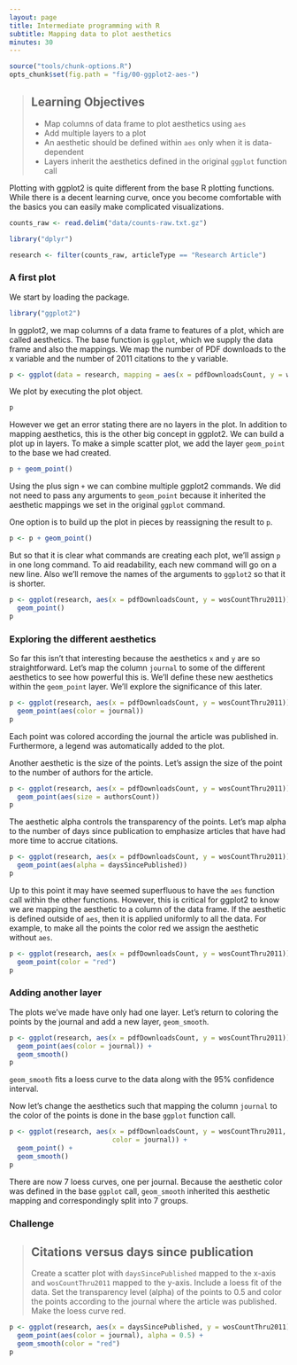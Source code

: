 ```yaml
---
layout: page
title: Intermediate programming with R
subtitle: Mapping data to plot aesthetics
minutes: 30
---
```


```r
source("tools/chunk-options.R")
opts_chunk$set(fig.path = "fig/00-ggplot2-aes-")
```

> ## Learning Objectives {.objectives}
>
> * Map columns of data frame to plot aesthetics using `aes`
> * Add multiple layers to a plot
> * An aesthetic should be defined within `aes` only when it is data-dependent
> * Layers inherit the aesthetics defined in the original `ggplot` function call

Plotting with ggplot2 is quite different from the base R plotting functions.
While there is a decent learning curve, once you become comfortable with the basics you can easily make complicated visualizations.

```r
counts_raw <- read.delim("data/counts-raw.txt.gz")
```

```r
library("dplyr")
```

```r
research <- filter(counts_raw, articleType == "Research Article")
```

### A first plot

We start by loading the package.

```r
library("ggplot2")
```

In ggplot2, we map columns of a data frame to features of a plot, which are called aesthetics.
The base function is `ggplot`, which we supply the data frame and also the mappings.
We map the number of PDF downloads to the x variable and the number of 2011 citations to the y variable.

```r
p <- ggplot(data = research, mapping = aes(x = pdfDownloadsCount, y = wosCountThru2011))
```

We plot by executing the plot object.

```r
p
```

However we get an error stating there are no layers in the plot.
In addition to mapping aesthetics, this is the other big concept in ggplot2.
We can build a plot up in layers.
To make a simple scatter plot, we add the layer `geom_point` to the base we had created.

```r
p + geom_point()
```

Using the plus sign `+` we can combine multiple ggplot2 commands.
We did not need to pass any arguments to `geom_point` because it inherited the aesthetic mappings we set in the original `ggplot` command.

One option is to build up the plot in pieces by reassigning the result to `p`.

```r
p <- p + geom_point()
```

But so that it is clear what commands are creating each plot, we'll assign `p` in one long command.
To aid readability, each new command will go on a new line.
Also we'll remove the names of the arguments to `ggplot2` so that it is shorter.

```r
p <- ggplot(research, aes(x = pdfDownloadsCount, y = wosCountThru2011)) +
  geom_point()
p
```

### Exploring the different aesthetics

So far this isn't that interesting because the aesthetics `x` and `y` are so straightforward.
Let's map the column `journal` to some of the different aesthetics to see how powerful this is.
We'll define these new aesthetics within the `geom_point` layer.
We'll explore the significance of this later.

```r
p <- ggplot(research, aes(x = pdfDownloadsCount, y = wosCountThru2011)) +
  geom_point(aes(color = journal))
p
```

Each point was colored according the journal the article was published in.
Furthermore, a legend was automatically added to the plot.

Another aesthetic is the size of the points.
Let's assign the size of the point to the number of authors for the article.

```r
p <- ggplot(research, aes(x = pdfDownloadsCount, y = wosCountThru2011)) +
  geom_point(aes(size = authorsCount))
p
```

The aesthetic alpha controls the transparency of the points.
Let's map alpha to the number of days since publication to emphasize articles that have had more time to accrue citations.

```r
p <- ggplot(research, aes(x = pdfDownloadsCount, y = wosCountThru2011)) +
  geom_point(aes(alpha = daysSincePublished))
p
```

Up to this point it may have seemed superfluous to have the `aes` function call within the other functions.
However, this is critical for ggplot2 to know we are mapping the aesthetic to a column of the data frame.
If the aesthetic is defined outside of `aes`, then it is applied uniformly to all the data.
For example, to make all the points the color red we assign the aesthetic without `aes`.

```r
p <- ggplot(research, aes(x = pdfDownloadsCount, y = wosCountThru2011)) +
  geom_point(color = "red")
p
```

### Adding another layer

The plots we've made have only had one layer.
Let's return to coloring the points by the journal and add a new layer, `geom_smooth`.

```r
p <- ggplot(research, aes(x = pdfDownloadsCount, y = wosCountThru2011)) +
  geom_point(aes(color = journal)) +
  geom_smooth()
p
```

`geom_smooth` fits a loess curve to the data along with the 95% confidence interval.

Now let's change the aesthetics such that mapping the column `journal` to the color of the points is done in the base `ggplot` function call.

```r
p <- ggplot(research, aes(x = pdfDownloadsCount, y = wosCountThru2011,
                          color = journal)) +
  geom_point() +
  geom_smooth()
p
```

There are now 7 loess curves, one per journal.
Because the aesthetic color was defined in the base `ggplot` call, `geom_smooth` inherited this aesthetic mapping and correspondingly split into 7 groups.

### Challenge

> ## Citations versus days since publication {.challenge}
>
> Create a scatter plot with `daysSincePublished` mapped to the x-axis and `wosCountThru2011` mapped to the y-axis.
> Include a loess fit of the data.
> Set the transparency level (alpha) of the points to 0.5 and color the points according to the journal where the article was published.
> Make the loess curve red.

```r
p <- ggplot(research, aes(x = daysSincePublished, y = wosCountThru2011)) +
  geom_point(aes(color = journal), alpha = 0.5) +
  geom_smooth(color = "red")
p
```
